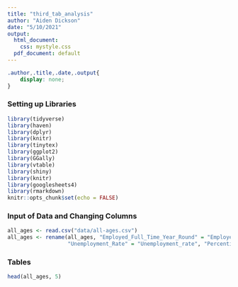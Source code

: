 ```yaml
---
title: "third_tab_analysis"
author: "Aiden Dickson"
date: "5/10/2021"
output:
  html_document:
    css: mystyle.css
  pdf_document: default
---
```


```css
.author,.title,.date,.output{
    display: none;
}
```


### Setting up Libraries
```r

library(tidyverse)
library(haven)
library(dplyr)
library(knitr)
library(tinytex)
library(ggplot2)
library(GGally)
library(vtable)
library(shiny)
library(knitr)
library(googlesheets4) 
library(rmarkdown)
knitr::opts_chunk$set(echo = FALSE)

```


### Input of Data and Changing Columns
```r
all_ages <- read.csv("data/all-ages.csv")
all_ages <- rename(all_ages, "Employed_Full_Time_Year_Round" = "Employed_full_time_year_round", 
                   "Unemployment_Rate" = "Unemployment_rate", "Percentile_25th" = "P25th", "Percentile_75th" = "P75th")

```



### Tables
```r

head(all_ages, 5)

```


